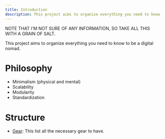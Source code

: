 ```yaml
---
title: Introduction
description: This project aims to organize everything you need to know to be a digital nomad
---
```


NOTE THAT I'M NOT SURE OF ANY INFORMATION, SO TAKE ALL THIS WITH A GRAIN OF SALT.

This project aims to organize everything you need to know to be a digital nomad.

# Philosophy

- Minimalism (physical and mental)
- Scalability
- Modularity
- Standardization

# Structure

- [Gear](https://digital-nomad-vademecum.com/gear/tech/): This list all the necessary gear to have.